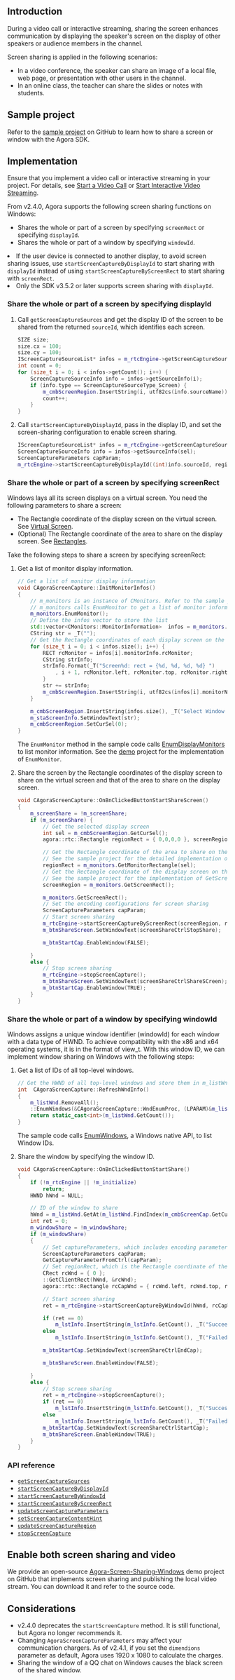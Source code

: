 <PlatformWrapper platform="windows-cpp">

## Introduction

During a video call or interactive streaming, sharing the screen enhances communication by displaying the speaker's screen on the display of other speakers or audience members in the channel.

Screen sharing is applied in the following scenarios:

- In a video conference, the speaker can share an image of a local file, web page, or presentation with other users in the channel.
- In an online class, the teacher can share the slides or notes with students.

## Sample project

Refer to the [sample project](https://github.com/AgoraIO/API-Examples/tree/master/windows/APIExample/APIExample/Advanced/ScreenShare) on GitHub to learn how to share a screen or window with the Agora SDK.

## Implementation

Ensure that you implement a video call or interactive streaming in your project. For details, see [Start a Video Call](/3.7.1/video-calling/quickstart-guide/get-started-sdk) or [Start Interactive Video Streaming](../quickstart-guide/start-video-streaming).

From v2.4.0, Agora supports the following screen sharing functions on Windows:

- Shares the whole or part of a screen by specifying `screenRect` or specifying `displayId`.
- Shares the whole or part of a window by specifying `windowId`.

<div class="alert note"><li>If the user device is connected to another display, to avoid screen sharing issues, use <code>startScreenCaptureByDisplayId</code> to start sharing with <code>displayId</code> instead of using <code>startScreenCaptureByScreenRect</code> to start sharing with <code>screenRect</code>.</li><li>Only the SDK v3.5.2 or later supports screen sharing with <code>displayId</code>.</li></div>

### Share the whole or part of a screen by specifying displayId

1. Call `getScreenCaptureSources` and get the display ID of the screen to be shared from the returned `sourceId`, which identifies each screen.

    ```cpp
    SIZE size;
    size.cx = 100;
    size.cy = 100;
    IScreenCaptureSourceList* infos = m_rtcEngine->getScreenCaptureSources(size, size, true);
    int count = 0;
    for (size_t i = 0; i < infos->getCount(); i++) {
    	ScreenCaptureSourceInfo info = infos->getSourceInfo(i);
    	if (info.type == ScreenCaptureSourceType_Screen) {
    		m_cmbScreenRegion.InsertString(i, utf82cs(info.sourceName));
    		count++;
    	}
    }
    ```

2. Call `startScreenCaptureByDisplayId`, pass in the display ID, and set the screen-sharing configuration to enable screen sharing.

    ```cpp
    IScreenCaptureSourceList* infos = m_rtcEngine->getScreenCaptureSources(size, size, true);
    ScreenCaptureSourceInfo info = infos->getSourceInfo(sel);
    ScreenCaptureParameters capParam;
    m_rtcEngine->startScreenCaptureByDisplayId((int)info.sourceId, regionRect, capParam);
    ```


### Share the whole or part of a screen by specifying screenRect

Windows lays all its screen displays on a virtual screen. You need the following parameters to share a screen:

- The Rectangle coordinate of the display screen on the virtual screen. See [Virtual Screen](https://docs.microsoft.com/en-us/windows/win32/gdi/the-virtual-screen).
- (Optional) The Rectangle coordinate of the area to share on the display screen. See [Rectangles](https://docs.microsoft.com/en-us/windows/win32/gdi/about-rectangles).

Take the following steps to share a screen by specifying screenRect:

1. Get a list of monitor display information.

    ```cpp
    // Get a list of monitor display information
    void CAgoraScreenCapture::InitMonitorInfos()
    {
        // m_monitors is an instance of CMonitors. Refer to the sample project for the implementation of the CMonitors class
        // m_monitors calls EnumMonitor to get a list of monitor information
        m_monitors.EnumMonitor();
        // Define the infos vector to store the list
        std::vector<CMonitors::MonitorInformation>  infos = m_monitors.GetMonitors();
        CString str = _T("");
        // Get the Rectangle coordinates of each display screen on the virtual screen
        for (size_t i = 0; i < infos.size(); i++) {
            RECT rcMonitor = infos[i].monitorInfo.rcMonitor;
            CString strInfo;
            strInfo.Format(_T("Screen%d: rect = {%d, %d, %d, %d} ")
                , i + 1, rcMonitor.left, rcMonitor.top, rcMonitor.right, rcMonitor.bottom);
            }
            str += strInfo;
            m_cmbScreenRegion.InsertString(i, utf82cs(infos[i].monitorName));
        }

        m_cmbScreenRegion.InsertString(infos.size(), _T("Select Window Hwnd Rect Area"));
        m_staScreenInfo.SetWindowText(str);
        m_cmbScreenRegion.SetCurSel(0);
    }
    ```

    <div class="alert info">The <code>EnumMonitor</code> method in the sample code calls <a href="https://docs.microsoft.com/en-us/windows/win32/api/winuser/nf-winuser-enumdisplaymonitors">EnumDisplayMonitors</a> to list monitor information. See the <a href="https://github.com/AgoraIO/API-Examples/tree/master/windows/APIExample">demo</a> project for the implementation of <code>EnumMonitor</code>.</div>

2. Share the screen by the Rectangle coordinates of the display screen to share on the virtual screen and that of the area to share on the display screen.

    ```cpp
    void CAgoraScreenCapture::OnBnClickedButtonStartShareScreen()
    {
        m_screenShare = !m_screenShare;
        if (m_screenShare) {
            // Get the selected display screen
            int sel = m_cmbScreenRegion.GetCurSel();
            agora::rtc::Rectangle regionRect = { 0,0,0,0 }, screenRegion = {0,0,0,0};

            // Get the Rectangle coordinate of the area to share on the display screen.
            // See the sample project for the detailed implementation of GetMonitorRectangle
            regionRect = m_monitors.GetMonitorRectangle(sel);
            // Get the Rectangle coordinate of the display screen on the virtual screen.
            // See the sample project for the implementation of GetScreenRect
            screenRegion = m_monitors.GetScreenRect();

            m_monitors.GetScreenRect();
            // Set the encoding configurations for screen sharing
            ScreenCaptureParameters capParam;
            // Start screen sharing
            m_rtcEngine->startScreenCaptureByScreenRect(screenRegion, regionRect, capParam);
            m_btnShareScreen.SetWindowText(screenShareCtrlStopShare);

            m_btnStartCap.EnableWindow(FALSE);

        }
        else {
            // Stop screen sharing
            m_rtcEngine->stopScreenCapture();
            m_btnShareScreen.SetWindowText(screenShareCtrlShareSCreen);
            m_btnStartCap.EnableWindow(TRUE);
        }
    }
    ```

### Share the whole or part of a window by specifying windowId

Windows assigns a unique window identifier (windowId) for each window with a data type of HWND. To achieve compatibility with the x86 and x64 operating systems, it is in the format of view_t. With this window ID, we can implement window sharing on Windows with the following steps:

1. Get a list of IDs of all top-level windows.

    ```cpp
    // Get the HWND of all top-level windows and store them in m_listWnd
    int  CAgoraScreenCapture::RefreshWndInfo()
    {
        m_listWnd.RemoveAll();
        ::EnumWindows(&CAgoraScreenCapture::WndEnumProc, (LPARAM)&m_listWnd);
        return static_cast<int>(m_listWnd.GetCount());
    }
    ```

    <div class="alert info">The sample code calls <a href="https://docs.microsoft.com/en-us/windows/win32/api/winuser/nf-winuser-enumwindows">EnumWindows</a>, a Windows native API, to list Window IDs.</div>

2. Share the window by specifying the window ID.

    ```cpp
    void CAgoraScreenCapture::OnBnClickedButtonStartShare()
    {
        if (!m_rtcEngine || !m_initialize)
            return;
        HWND hWnd = NULL;

        // ID of the window to share
        hWnd = m_listWnd.GetAt(m_listWnd.FindIndex(m_cmbScreenCap.GetCurSel()));
        int ret = 0;
        m_windowShare = !m_windowShare;
        if (m_windowShare)
        {
            // Set captureParameters, which includes encoding parameters for screen sharing
            ScreenCaptureParameters capParam;
            GetCaptureParameterFromCtrl(capParam);
            // Set regionRect, which is the Rectangle coordinate of the area to share on the display window
            CRect rcWnd = { 0 };
            ::GetClientRect(hWnd, &rcWnd);
            agora::rtc::Rectangle rcCapWnd = { rcWnd.left, rcWnd.top, rcWnd.right - rcWnd.left, rcWnd.bottom - rcWnd.top };

            // Start screen sharing
            ret = m_rtcEngine->startScreenCaptureByWindowId(hWnd, rcCapWnd, capParam);

            if (ret == 0)
                m_lstInfo.InsertString(m_lstInfo.GetCount(), _T("Succees!"));
            else
                m_lstInfo.InsertString(m_lstInfo.GetCount(), _T("Failed!"));

            m_btnStartCap.SetWindowText(screenShareCtrlEndCap);

            m_btnShareScreen.EnableWindow(FALSE);

        }
        else {
            // Stop screen sharing
            ret = m_rtcEngine->stopScreenCapture();
            if (ret == 0)
                m_lstInfo.InsertString(m_lstInfo.GetCount(), _T("Success!"));
            else
                m_lstInfo.InsertString(m_lstInfo.GetCount(), _T("Failed!"));
            m_btnStartCap.SetWindowText(screenShareCtrlStartCap);
            m_btnShareScreen.EnableWindow(TRUE);
        }
    }
    ```


### API reference

* [`getScreenCaptureSources`](https://docs.agora.io/en/Interactive%20Broadcast/API%20Reference/cpp/classagora_1_1rtc_1_1_i_rtc_engine.html#a4a10df119b0ff199e677f94aef2411a9)
* [`startScreenCaptureByDisplayId`](https://docs.agora.io/en/Interactive%20Broadcast/API%20Reference/cpp/classagora_1_1rtc_1_1_i_rtc_engine.html#a4fe820ff5b886636494404fc7ed4ee0d)
* [`startScreenCaptureByWindowId`](https://docs.agora.io/en/Interactive%20Broadcast/API%20Reference/cpp/classagora_1_1rtc_1_1_i_rtc_engine.html#add5ba807256e8e4469a512be14e10e52)
* [`startScreenCaptureByScreenRect`](https://docs.agora.io/en/Interactive%20Broadcast/API%20Reference/cpp/classagora_1_1rtc_1_1_i_rtc_engine.html#a41893fe9a0ca49c054bf6dbd7d9d68f5)
* [`updateScreenCaptureParameters`](https://docs.agora.io/en/Interactive%20Broadcast/API%20Reference/cpp/classagora_1_1rtc_1_1_i_rtc_engine.html#ad680e114ba3b8a0012454af6867c7498)
* [`setScreenCaptureContentHint`](https://docs.agora.io/en/Interactive%20Broadcast/API%20Reference/cpp/classagora_1_1rtc_1_1_i_rtc_engine.html#aff9003c492450dbd8c3f3b9835186c95)
* [`updateScreenCaptureRegion`](https://docs.agora.io/en/Interactive%20Broadcast/API%20Reference/cpp/classagora_1_1rtc_1_1_i_rtc_engine.html#ae2ab9c3ff28b64c601f938ab45644586)
* [`stopScreenCapture`](https://docs.agora.io/en/Interactive%20Broadcast/API%20Reference/cpp/classagora_1_1rtc_1_1_i_rtc_engine.html#a77412ab7c8653289a28212e60bd00673)


## Enable both screen sharing and video

We provide an open-source [Agora-Screen-Sharing-Windows](https://github.com/AgoraIO/Advanced-Video/tree/master/Windows/Agora-Screen-Sharing-Windows) demo project on GitHub that implements screen sharing and publishing the local video stream. You can download it and refer to the source code.

## Considerations

- v2.4.0 deprecates the `startScreenCapture` method. It is still functional, but Agora no longer recommends it.
- Changing `AgoraScreenCaptureParameters` may affect your communication chargers. As of v2.4.1, if you set the `dimendions` parameter as default, Agora uses 1920 x 1080 to calculate the charges.
- Sharing the window of a QQ chat on Windows causes the black screen of the shared window.

</PlatformWrapper>